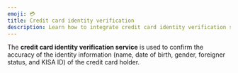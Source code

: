 ```yaml
---
emoji: 💳
title: Credit card identity verification
description: Learn how to integrate credit card identity verification service.
---
```





The **credit card identity verification service** is used to confirm the accuracy of the identity information (name, date of birth, gender, foreigner status, and KISA ID) of the credit card holder.

<Figure src="/gitbook-assets/en/image (235).png" caption="Sample credit card identity verification page" />
